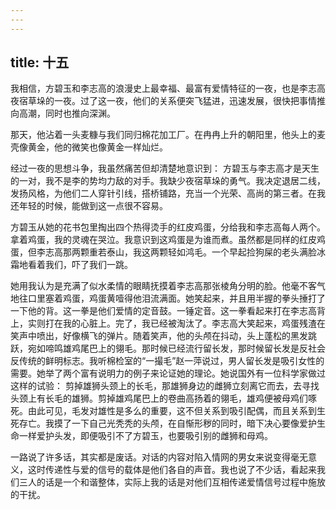 ```yaml
---
---
---
```

title: 十五
---



我相信，方碧玉和李志高的浪漫史上最幸福、最富有爱情特征的一夜，也是李志高夜宿草垛的一夜。过了这一夜，他们的关系便突飞猛进，迅速发展，很快把事情推向高潮，同时也推向深渊。

那天，他沾着一头麦糠与我们同归棉花加工厂。在冉冉上升的朝阳里，他头上的麦壳像黄金，他的微笑也像黄金一样灿烂。

经过一夜的思想斗争，我虽然痛苦但却清楚地意识到： 方碧玉与李志高才是天生的一对，我不是李的势均力敌的对手。我缺少夜宿草垛的勇气。我决定退居二线，发扬风格，为他们二人穿针引线，搭桥铺路，充当一个光荣、高尚的第三者。在我还年轻的时候，能做到这一点很不容易。

方碧玉从她的花书包里掏出四个热得烫手的红皮鸡蛋，分给我和李志高每人两个。拿着鸡蛋，我的灵魂在哭泣。我意识到这鸡蛋是为谁而煮。虽然都是同样的红皮鸡蛋，但李志高那两颗重若泰山，我这两颗轻如鸿毛。一个早起捡狗屎的老头满脸冰霜地看着我们，吓了我们一跳。

她用我认为是充满了似水柔情的眼睛抚摸着李志高那张棱角分明的脸。他毫不客气地往口里塞着鸡蛋，鸡蛋黄噎得他泪流满面。她笑起来，并且用半握的拳头捶打了一下他的背。这一拳是他们爱情的定音鼓。一锤定音。这一拳看起来打在李志高背上，实则打在我的心脏上。完了，我已经被淘汰了。李志高大笑起来，鸡蛋残渣在笑声中喷出，好像横飞的弹片。随着笑声，他的头颅在抖动，头上蓬松的黑发跳跃，宛如啼鸣雄鸡尾巴上的翎毛。那时候已经流行留长发，那时候留长发是反社会反传统的鲜明标志。我听棉检室的“一撮毛”赵一萍说过，男人留长发是吸引女性的需要。她举了两个富有说明力的例子来论证她的理论。她说国外有一位科学家做过这样的试验： 剪掉雄狮头颈上的长毛，那雄狮身边的雌狮立刻离它而去，去寻找头颈上有长毛的雄狮。剪掉雄鸡尾巴上的卷曲高扬着的翎毛，雄鸡便被母鸡们啄死。由此可见，毛发对雄性是多么的重要，这不但关系到吸引配偶，而且关系到生死存亡。我摸了一下自己光秃秃的头颅，在自惭形秽的同时，暗下决心要像爱护生命一样爱护头发，即便吸引不了方碧玉，也要吸引别的雌狮和母鸡。

一路说了许多话，其实都是废话。对话的内容对陷入情网的男女来说变得毫无意义，这时传递性与爱的信号的载体是他们各自的声音。我也说了不少话，看起来我们三人的话是一个和谐整体，实际上我的话是对他们互相传递爱情信号过程中施放的干扰。